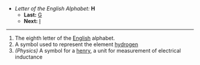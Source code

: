 *''Letter of the English Alphabet:'' '''H'''
**'''Last:''' [[G]]
**'''Next:''' [[I]]
----

#The eighth letter of the [[English]] alphabet.
#A symbol used to represent the element [[hydrogen]]
#''(Physics)'' A symbol for a [[henry]], a unit for measurement of electrical inductance